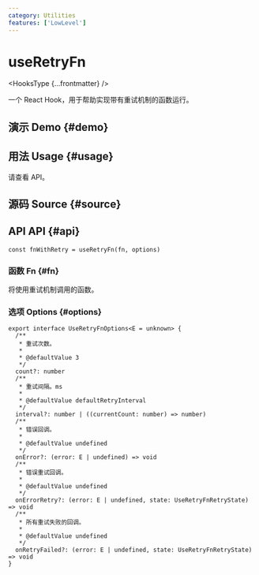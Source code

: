 ```yaml
---
category: Utilities
features: ['LowLevel']
---
```


# useRetryFn


<HooksType {...frontmatter} />

<Since version="v1.4.0" />

一个 React Hook，用于帮助实现带有重试机制的函数运行。

## 演示 Demo \{#demo}


<App />

## 用法 Usage \{#usage}

请查看 API。

## 源码 Source \{#source}


<Source />

## API API \{#api}

```tsx
const fnWithRetry = useRetryFn(fn, options)
```

### 函数 Fn \{#fn}

将使用重试机制调用的函数。

### 选项 Options \{#options}

```tsx
export interface UseRetryFnOptions<E = unknown> {
  /**
   * 重试次数。
   *
   * @defaultValue 3
   */
  count?: number
  /**
   * 重试间隔。ms
   *
   * @defaultValue defaultRetryInterval
   */
  interval?: number | ((currentCount: number) => number)
  /**
   * 错误回调。
   *
   * @defaultValue undefined
   */
  onError?: (error: E | undefined) => void
  /**
   * 错误重试回调。
   *
   * @defaultValue undefined
   */
  onErrorRetry?: (error: E | undefined, state: UseRetryFnRetryState) => void
  /**
   * 所有重试失败的回调。
   *
   * @defaultValue undefined
   */
  onRetryFailed?: (error: E | undefined, state: UseRetryFnRetryState) => void
}
```
